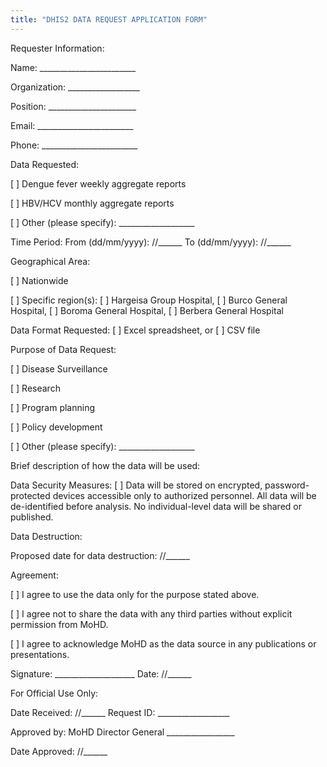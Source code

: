 ```yaml
---
title: "DHIS2 DATA REQUEST APPLICATION FORM"
---
```



Requester Information:

Name: ________________________

Organization: __________________

Position: ______________________

Email: ________________________

Phone: ________________________


Data Requested:

  [ ] Dengue fever weekly aggregate reports

  [ ] HBV/HCV monthly aggregate reports

  [ ] Other (please specify): ___________________


Time Period: From (dd/mm/yyyy): //______ To (dd/mm/yyyy): //______

Geographical Area:

[ ] Nationwide

[ ] Specific region(s): [ ] Hargeisa Group Hospital, [ ] Burco General Hospital, 
    [ ] Boroma General Hospital, [ ] Berbera General Hospital


Data Format Requested: [ ] Excel spreadsheet, or [ ] CSV file

Purpose of Data Request:

[ ] Disease Surveillance

[ ] Research

[ ] Program planning

[ ] Policy development

[ ] Other (please specify): ___________________


Brief description of how the data will be used:



Data Security Measures:
[ ] Data will be stored on encrypted, password-protected devices accessible only to authorized personnel. All data will be de-identified before analysis. No individual-level data will be shared or published. 


Data Destruction:

Proposed date for data destruction: //______


Agreement:

[ ] I agree to use the data only for the purpose stated above.

[ ] I agree not to share the data with any third parties without explicit permission from MoHD.

[ ] I agree to acknowledge MoHD as the data source in any publications or presentations.


Signature: ____________________  Date: //______

For Official Use Only:

Date Received: //______
Request ID: __________________

Approved by: MoHD Director General _________________

Date Approved: //______

